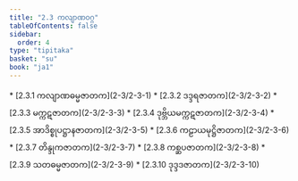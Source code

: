 ```yaml
---
title: "2.3 ကလျာဏဝဂ္ဂ"
tableOfContents: false
sidebar:
  order: 4
type: "tipitaka"
basket: "su"
book: "ja1"
---
```



<DynamicBreadcrumb />



<TableOfContents book="ja1" section="2.3">
* [2.3.1 ကလျာဏဓမ္မဇာတက](2-3/2-3-1)
* [2.3.2 ဒဒ္ဒရဇာတက](2-3/2-3-2)
* [2.3.3 မက္ကဋဇာတက](2-3/2-3-3)
* [2.3.4 ဒုဗ္ဘိယမက္ကဋဇာတက](2-3/2-3-4)
* [2.3.5 အာဒိစ္စုပဋ္ဌာနဇာတက](2-3/2-3-5)
* [2.3.6 ကဠာယမုဋ္ဌိဇာတက](2-3/2-3-6)
* [2.3.7 တိန္ဒုကဇာတက](2-3/2-3-7)
* [2.3.8 ကစ္ဆပဇာတက](2-3/2-3-8)
* [2.3.9 သတဓမ္မဇာတက](2-3/2-3-9)
* [2.3.10 ဒုဒ္ဒဒဇာတက](2-3/2-3-10)
</TableOfContents>